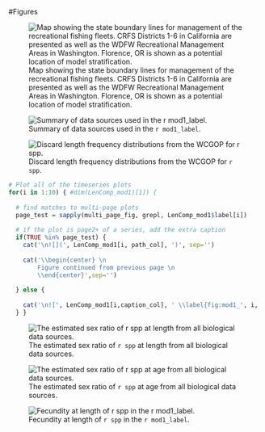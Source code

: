 

<!-- ====================================================================== -->
<!-- **************************             ******************************* --> 
<!-- **************************BEGIN FIGURES******************************* --> 
<!-- **************************             ******************************* -->
<!-- ====================================================================== -->
\FloatBarrier

\newpage


#Figures

<!-- ====================================================================== --> 
<!-- *********************INTRODUCTION FIGURES***************************** --> 
<!-- ====================================================================== --> 
  
![Map showing the state boundary lines for management of the recreational fishing fleets.  CRFS Districts 1-6 in California are presented as well as the WDFW Recreational Management Areas in Washington.  Florence, OR is shown as a potential location of model stratification. \label{fig:boundary_map}](Figures/boundary_map.png)







<!-- ********************************************************************** --> 
<!-- *************************Data FIGURES********************************* --> 
<!-- ********************************************************************** -->
  
![Summary of data sources used in the `r mod1_label`. \label{fig:data_plot}](r4ss/plots_mod1/data_plot.png)






\FloatBarrier

<!-- ********************************************************************** --> 
<!-- ******************Commercial landings FIGURES************************* --> 
<!-- *either read in data to create figure or load in figures from analyst* --> 
<!-- *******************one example of each here*************************** -->
  
  
  
  
  
\FloatBarrier

<!-- ********************************************************************** --> 
<!-- *****************Commercial Discards FIGURES************************** --> 
<!-- ********************************************************************** -->
  
![Discard length frequency distributions from the WCGOP for `r spp`. \label{fig:WCGOP_discard}](Figures/discardLengthComps.png)





<!-- ********************************************************************** -->
<!-- ************Recreational Landings and Discards FIGURES**************** --> 
<!-- ********************************************************************** -->
  
  
  
  
  
  
  
\FloatBarrier

<!-- ********************************************************************** -->
<!-- ****************Oregon commercial logbook FIGURES********************* -->
<!-- ********************************************************************** --> 
  
  
  
  
  \FloatBarrier

<!-- ********************************************************************** -->
<!-- ***************Recreational dockside survey FIGURES********************--> 
<!-- ********************************************************************** -->
  
  
  
  
  
  
  
  
  
  \FloatBarrier

<!-- ********************************************************************** -->
<!-- *************Recreational onboard observer FIGURES******************** --> 
<!-- ********************************************************************** -->
  
  
  
  
  
  
  
  
  \FloatBarrier

<!-- ====================================================================== -->
<!-- *****************                             ************************ -->
<!-- *****************START BIOLOGICAL DATA FIGURES************************ --> 
<!-- *****************                            ************************ -->
<!-- ====================================================================== -->
  
  
  
<!-- ********************************************************************** -->
<!-- ****************Length and Age Composition FIGURES******************** --> 
<!-- ********************************************************************** -->
  
  
<!-- ***********MODEL 1**************************************************** -->
  
```r
# Plot all of the timeseries plots
for(i in 1:10) { #dim(LenComp_mod1)[1]) {
  
  # find matches to multi-page plots
  page_test = sapply(multi_page_fig, grepl, LenComp_mod1$label[i])
  
  # if the plot is page2+ of a series, add the extra caption
  if(TRUE %in% page_test) {
    cat('\n![](', LenComp_mod1[i, path_col], ')', sep='')
    
    cat('\\begin{center} \n
        Figure continued from previous page \n
        \\end{center}',sep='')
    
  } else {
    
    cat('\n![', LenComp_mod1[i,caption_col], ' \\label{fig:mod1_', i, '_', LenComp_mod1[i, label_col], '}](', LenComp_mod1[i, path_col], ')\n', sep='')
  } }
```







\FloatBarrier

<!--RESEARCH Age and lengh composition figures-->
  
  
  
  
<!-- ********************************************************************** -->
<!-- *****************Maturity and Fecundity FIGURES*********************** --> 
<!-- ********************************************************************** -->
![The estimated sex ratio of `r spp` at length from all biological data sources. \label{fig:sexratio}](Figures/allSexRatios.png)

![The estimated sex ratio of `r spp` at age from all biological data sources. \label{fig:sexratio_Age}](Figures/allSexRatiosAge.png)

![Fecundity at length of `r spp` in the `r mod1_label`. \label{fig:fecundity}](r4ss/plots_mod1/bio9_fecundity_len.png)


\FloatBarrier

<!-- ********************************************************************** -->
<!-- **********************Age structure FIGURES*************************** --> 
<!-- ********************************************************************** -->
  
  
  
  
  
  
  
  
<!-- ********************************************************************** -->
<!-- ****************Aging Precision and Bias FIGURES********************** --> 
<!-- ********************************************************************** -->
  
  
  
  
  
  
<!-- ====================================================================== -->
<!-- ******************                           ************************* -->
<!-- ******************END BIOLOGICAL DATA FIGURES************************* --> 
<!-- ******************                           ************************* -->
<!-- ====================================================================== -->
  
  
  
  
  
  
  
  
<!-- ********************************************************************** -->
<!-- **********************Weight-Length FIGURES*************************** --> 
<!-- ********************************************************************** -->
  
  
  
  
  
  
\FloatBarrier

<!-- ********************************************************************** -->
<!-- ***********History of modelleing approaches FIGURES******************* --> 
<!-- ********************************************************************** -->
  
  
  
  
  
<!-- ********************************************************************** -->
<!-- ****************STAR PANEL Recommendations FIGURES******************** --> 
<!-- ********************************************************************** -->
  
  
  
  
  
<!-- ********************************************************************** -->
<!-- ****************Model description section FIGURES********************* --> 
<!-- ********************************************************************** -->
  
  
  
  
\FloatBarrier

<!-- ====================================================================== -->
<!-- *********************BASE MODEL FIGURES******************************* -->
<!-- ====================================================================== -->
  
<!-- ***********MODEL 1 BASE MODEL FIGURES********************************* --> 
  
  
\FloatBarrier


  
  
  
  
<!-- ********************************************************************** -->
<!-- ****************Uncertainty and Sensitivity FIGURES******************* -->
<!-- ********************************************************************** -->
  
<!-- ***********MODEL 1 Uncertainty and Sensitivity FIGURES**************** --> 
  
  
  
  
  
  
  
<!-- ********************************************************************** -->
<!-- *****************Retrospective analysis FIGURES*********************** -->
<!-- ********************************************************************** -->

<!-- ***********MODEL 1 Retrospective analysis FIGURE********************** --> 
  
  
  
  
\FloatBarrier





<!-- ********************************************************************** -->
<!-- ******************Likelihood profile FIGURES************************** --> 
<!-- ********************************************************************** -->
  
<!-- ***********R0 Likelihood profile FIGURES****************************** --> 
  
  
<!-- ***********M Likelihood profile FIGURES******************************* -->
  
  
  
<!-- ***********h Likelihood profile FIGURES******************************* -->
  
  
\FloatBarrier

<!-- ***********Post-STAR M Likelihood profile FIGURES********************* -->
  
  
  
  
  
  
  
<!-- ********************************************************************** -->
<!-- *********************REFERENCE POINTS FIGURES************************* --> 
<!-- ********************************************************************** -->
  
<!-- ***********MODEL 1 REFERENCE POINTS FIGURES*************************** --> 
  
  
  
\FloatBarrier
<!-- ***********MODEL 2 REFERENCE POINTS FIGURES  -- IF NEEDED ************ --> 
  
  
<!-- ***********MODEL 3 REFERENCE POINTS FIGURES  -- IF NEEDED ************ --> 
  
  
  
  
  
  
<!-- ********************************************************************** --> 
<!-- *************************FORECAST FIGURES***************************** --> 
<!-- ********************************************************************** --> 
  
\newpage

